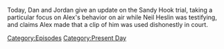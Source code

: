 {{DEFAULTSORT:
    #_EPISODE_0711:August 2, 2022
}}{{Episode
    | title           = August 2, 2022
    | caption         = Listen to this episode on [https://knowledgefight.libsyn.com/711-august-2-2022 Libsyn] [https://open.spotify.com/episode/3TeOdbwWrqJBJdQSDybRhB Spotify], Read the [[Transcript/711: August 2, 2022|Unofficial Transcript]], View discussion on [https://reddit.com/wf0vld Reddit]
    | episodeNumber   = 711
    | length          = 01:23:00
    | airDate         = August 3, 2022
    | coverageDate    = August 2, 2022
    | episodeType     = [[:Category:Present Day|Present Day]]
    | previousEpisode = [[710: Elizabeth Williamson Returns]]
    | nextEpisode     = [[712: The Decompression Session]]
}}

{{Stub}}

Today, Dan and Jordan give an update on the Sandy Hook trial, taking a particular focus on Alex's behavior on air while Neil Heslin was testifying, and claims Alex made that a clip of him was used dishonestly in court.

[[Category:Episodes]]
[[Category:Present Day]]
